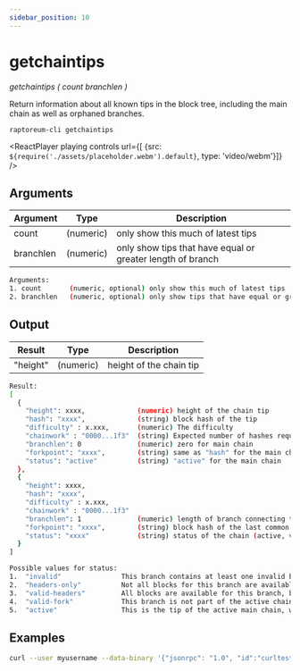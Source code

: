 ```yaml
---
sidebar_position: 10
---
```


# getchaintips

*getchaintips ( count branchlen )*

Return information about all known tips in the block tree, including the main chain as well as orphaned branches.

`raptoreum-cli getchaintips`

<ReactPlayer playing controls url={[
    {src: `${require('./assets/placeholder.webm').default}`, type: 'video/webm'}]} />


## Arguments

| Argument | Type | Description |
|--|--|--|
| count | (numeric) | only show this much of latest tips |
| branchlen | (numeric) | only show tips that have equal or greater length of branch |

```bash
Arguments:
1. count       (numeric, optional) only show this much of latest tips
2. branchlen   (numeric, optional) only show tips that have equal or greater length of branch
```

## Output

| Result | Type | Description |
|--|--|--|
| "height" | (numeric) | height of the chain tip |

```bash
Result:
[
  {
    "height": xxxx,             (numeric) height of the chain tip
    "hash": "xxxx",             (string) block hash of the tip
    "difficulty" : x.xxx,       (numeric) The difficulty
    "chainwork" : "0000...1f3"  (string) Expected number of hashes required to produce the current chain (in hex)
    "branchlen": 0              (numeric) zero for main chain
    "forkpoint": "xxxx",        (string) same as "hash" for the main chain
    "status": "active"          (string) "active" for the main chain
  },
  {
    "height": xxxx,
    "hash": "xxxx",
    "difficulty" : x.xxx,
    "chainwork" : "0000...1f3"
    "branchlen": 1              (numeric) length of branch connecting the tip to the main chain
    "forkpoint": "xxxx",        (string) block hash of the last common block between this tip and the main chain
    "status": "xxxx"            (string) status of the chain (active, valid-fork, valid-headers, headers-only, invalid)
  }
]

Possible values for status:
1.  "invalid"               This branch contains at least one invalid block
2.  "headers-only"          Not all blocks for this branch are available, but the headers are valid
3.  "valid-headers"         All blocks are available for this branch, but they were never fully validated
4.  "valid-fork"            This branch is not part of the active chain, but is fully validated
5.  "active"                This is the tip of the active main chain, which is certainly valid
```


## Examples

```bash
curl --user myusername --data-binary '{"jsonrpc": "1.0", "id":"curltest", "method": "getchaintips", "params": [] }' -H 'content-type: text/plain;' http://127.0.0.1:9998/
```
